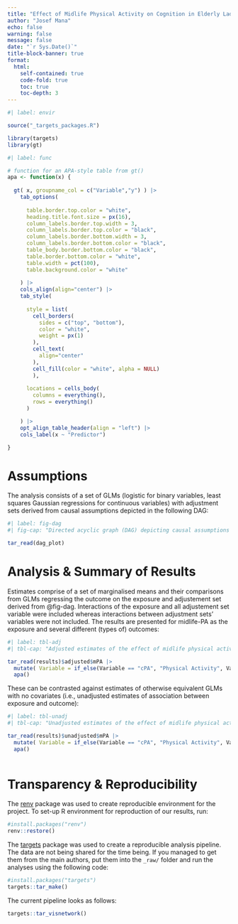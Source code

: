 ```yaml
---
title: "Effect of Midlife Physical Activity on Cognition in Elderly Ladies"
author: "Josef Mana"
echo: false
warning: false
message: false
date: "`r Sys.Date()`"
title-block-banner: true
format:
  html: 
    self-contained: true
    code-fold: true
    toc: true
    toc-depth: 3
---
```


```r
#| label: envir

source("_targets_packages.R")

library(targets)
library(gt)

```

```r
#| label: func

# function for an APA-style table from gt()
apa <- function(x) {
  
  gt( x, groupname_col = c("Variable","y") ) |>
    tab_options(
      
      table.border.top.color = "white",
      heading.title.font.size = px(16),
      column_labels.border.top.width = 3,
      column_labels.border.top.color = "black",
      column_labels.border.bottom.width = 3,
      column_labels.border.bottom.color = "black",
      table_body.border.bottom.color = "black",
      table.border.bottom.color = "white",
      table.width = pct(100),
      table.background.color = "white"
      
    ) |>
    cols_align(align="center") |>
    tab_style(
      
      style = list(
        cell_borders(
          sides = c("top", "bottom"),
          color = "white",
          weight = px(1)
        ),
        cell_text(
          align="center"
        ),
        cell_fill(color = "white", alpha = NULL)
        ),
      
      locations = cells_body(
        columns = everything(),
        rows = everything()
      )

    ) |>
    opt_align_table_header(align = "left") |>
    cols_label(x ~ "Predictor")

}

```

# Assumptions

The analysis consists of a set of GLMs (logistic for binary variables, least squares Gaussian regressions for continuous variables) with adjustment sets derived from causal assumptions depicted in the following DAG:

```r
#| label: fig-dag
#| fig-cap: "Directed acyclic graph (DAG) depicting causal assumptions about relations of variables under investigation. The 'S' node represents the **s**election process that is automatically conditioned on in the sapmle (which is being indicated by a square)."

tar_read(dag_plot)

```


# Analysis & Summary of Results

Estimates comprise of a set of marginalised means and their comparisons from GLMs regressing the outcome on the exposure and adjustement set derived from @fig-dag. Interactions of the exposure and all adjustement set variable were included whereas interactions between adjustment sets' variables were not included. The results are presented for midlife-PA as the exposure and several different (types of) outcomes:

```r
#| label: tbl-adj
#| tbl-cap: "Adjusted estimates of the effect of midlife physical activity (m-PA) on cognitive, affective, and physical outcomes of interest. Under the hypothesis presented in @fig-dag, these estimates represent unbiased estimates of total causal effect in the current sample."

tar_read(results)$adjusted$mPA |>
  mutate( Variable = if_else(Variable == "cPA", "Physical Activity", Variable) ) |>
  apa()

```

These can be contrasted against estimates of otherwise equivalent GLMs with no covariates (i.e., unadjusted estimates of association between exposure and outcome):

```r
#| label: tbl-unadj
#| tbl-cap: "Unadjusted estimates of the effect of midlife physical activity (m-PA) on cognitive, affective, and physical outcomes of interest. Under the hypothesis presented in @fig-dag, these estimates are biased estimates of total causal effect due to confounding by common causes."

tar_read(results)$unadjusted$mPA |>
  mutate( Variable = if_else(Variable == "cPA", "Physical Activity", Variable) ) |>
  apa()
  

```

# Transparency & Reproducibility

The [renv](https://rstudio.github.io/renv/) package was used to create reproducible environment for the project.
To set-up R environment for reproduction of our results, run:

```r
#install.packages("renv")
renv::restore()
```

The [targets](https://docs.ropensci.org/targets/) package was used to create a reproducible analysis pipeline.
The data are not being shared for the time being. If you managed to get them from the main authors, put them into
the `_raw/` folder and run the analyses using the following code:

```r
#install.packages("targets")
targets::tar_make()
```

The current pipeline looks as follows:

```r
targets::tar_visnetwork()
```
